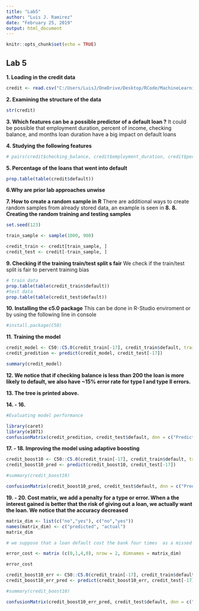 ---
title: "Lab5"
author: "Luis J. Ramirez"
date: "February 25, 2019"
output: html_document
---

```{r setup, include=FALSE}
knitr::opts_chunk$set(echo = TRUE)
```

## Lab 5

**1. Loading in the credit data**
```{r, echo = TRUE}
credit <- read.csv("C:/Users/LuisJ/OneDrive/Desktop/RCode/MachineLearningR/data sets/credit.csv")
```

**2. Examining the structure of the data**

```{r,  echo = TRUE}
str(credit)
``` 
**3. Which features can be a possible predictor of a default loan ?**
It could be possible that employment duration, percent of income, checking balance, and months loan duration have a big impact on default loans

**4. Studying the following features**
```{r, echo = TRUE}
# pairs(credit$checking_balance, credit$employment_duration, credit$percent_of_income, credit$credit_history, credit$months_loan_duration, credit$default)
```
**5. Percentage of the loans that went into default**

```{r, echo = TRUE}
prop.table(table(credit$default))
```
**6.Why are prior lab approaches unwise**

**7. How to create a random sample in R** 
There are additional ways to create random samples from already stored data, an example is seen in **8.**
**8. Creating the random training and testing samples**


```{r, echo = TRUE}

set.seed(123)

train_sample <- sample(1000, 900)

credit_train <- credit[train_sample, ]
credit_test <- credit[-train_sample, ]

```

**9. Checking if the training train/test split s fair**
We check if the train/test split is fair to pervent training bias
```{r, echo = TRUE}
# train data
prop.table(table(credit_train$default))
#test data
prop.table(table(credit_test$default))
```

**10. Installing the c5.0 package**
This can be done in R-Studio enviroment or by using the following line in console
```{r, echo = TRUE}
#install.package(C50)
```

**11. Training the model **

```{r, echo = TRUE}
credit_model <- C50::C5.0(credit_train[-17], credit_train$default, trails = 1, costs = NULL)
credit_predition <- predict(credit_model, credit_test[-17])

summary(credit_model)
```


**12. We notice that if checking balance is less than 200 the loan is more likely to default, we also have ~15% error rate for type I and type II errors.**

**13. The tree is printed above.**

**14. - 16.** 
```{r, echo = TRUE}
#Evaluating model performance

library(caret)
library(e1071)
confusionMatrix(credit_predition, credit_test$default, dnn = c("Predicted", "Actual"))
```
**17. - 18. Improving the model using adaptive boosting**

```{r, echo = TRUE}
credit_boost10 <- C50::C5.0(credit_train[-17], credit_train$default, trails = 10, costs = NULL)
credit_boost10_pred <- predict(credit_boost10, credit_test[-17])

#summary(credit_boost10)

confusionMatrix(credit_boost10_pred, credit_test$default, dnn = c("Predicted", "Actual"))
```

**19. - 20. Cost matrix, we add a penalty for a type or error. When a the interest gained is better that the risk of giving out a loan, we actually want the loan. We notice that the accuracy decreased**
```{r, echo = TRUE}
matrix_dim <- list(c("no","yes"), c("no","yes"))
names(matrix_dim) <- c("predicted", "actual")
matrix_dim

# we suppose that a loan default cost the bank four times  as a missed oppurtunity

error_cost <- matrix (c(0,1,4,0), nrow = 2, dimnames = matrix_dim)

error_cost
```

```{r, echo = TRUE}
credit_boost10_err <- C50::C5.0(credit_train[-17], credit_train$default, trails = 10, costs = error_cost)
credit_boost10_err_pred <- predict(credit_boost10_err, credit_test[-17])

#summary(credit_boost10)

confusionMatrix(credit_boost10_err_pred, credit_test$default, dnn = c("Predicted", "Actual"))
```





